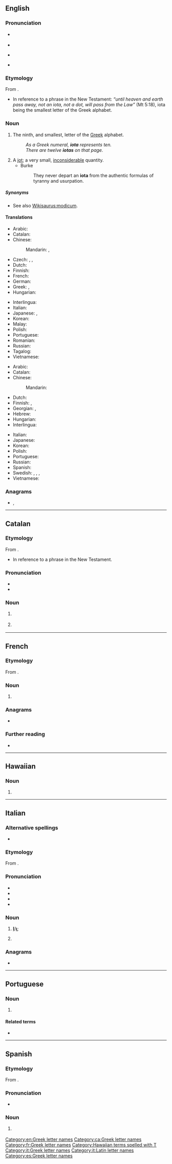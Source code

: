 {{also|Iota|IOTA|ióta}}
==English==
{{was wotd|2008|June|8}}
{{letter_disp2|theta|[[Image:Greek_uc_iota.png|20px]][[Image:Greek_lc_iota.png|18px]]|kappa|ἰῶτα|Ι|ι}}

===Pronunciation===
* {{a|UK}} {{IPA|/aɪˈəʊtə/|lang=en}}
* {{rhymes|əʊtə|lang=en}}
* {{a|US}} {{IPA|/aɪˈoʊtə/|lang=en}}
* {{audio|en-us-iota.ogg|Audio (US)|lang=en}}

===Etymology===
From {{etyl|grc|en}} {{m|grc|ἰῶτα}}.
* {{sense|jot}} In reference to a phrase in the New Testament: ''“until heaven and earth pass away, not an iota, not a dot, will pass from the Law”'' (Mt 5:18), iota being the smallest letter of the Greek alphabet.

===Noun===
{{en-noun}}

# The ninth, and smallest, letter of the [[Greek]] alphabet.
#: ''As a Greek numeral, '''iota''' represents ten.''
#: ''There are twelve '''iotas''' on that page.''
# A [[jot]]; a very small, [[inconsiderable]] quantity.
#* Burke
#*: They never depart an '''iota''' from the authentic formulas of tyranny and usurpation.

=====Synonyms=====
* {{sense|jot}} See also [[Wikisaurus:modicum]].

====Translations====
{{trans-top|Greek letter}}
* Arabic: {{t|ar|إِيُوتَا|f}}
* Catalan: {{t+|ca|iota|f}}
* Chinese:
*: Mandarin: {{t+|cmn|約塔|sc=Hani}}, {{t+|cmn|约塔|tr=yāotǎ|sc=Hani}}
* Czech: {{t|cs|jota|f}}, {{t|cs|iota|f}}, {{t|cs|ióta|f}}
* Dutch: {{t|nl|jota|c}}
* Finnish: {{t+|fi|ioota}}
* French: {{t+|fr|iota|m}}
* German: {{t+|de|Jota|n}}
* Greek: {{t+|el|γιώτα|n}}, {{t+|el|ιώτα|n}}
* Hungarian: {{t|hu|ióta}}
{{trans-mid}}
* Interlingua: {{t|ia|iota}}
* Italian: {{t+|it|iota}}
* Japanese: {{t|ja|イオタ|tr=iota}}, {{t|ja|イオータ|tr=iōta|sc=Jpan}}
* Korean: {{t+|ko|요타|sc=Kore}}
* Malay: {{t|ms|iota}}
* Polish: {{t+|pl|jota|f}}
* Portuguese: {{t+|pt|iota|m}}
* Romanian: {{t|ro|iota}}
* Russian: {{t+|ru|йо́та|f}}
* Tagalog: {{t|tl|iyota}}
* Vietnamese: {{t-needed|vi}}
{{trans-bottom}}

{{trans-top|small amount}}
* Arabic: {{t-needed|ar}}
* Catalan: {{t+|ca|iota|f}}
* Chinese:
*: Mandarin: {{t-needed|cmn}}
* Dutch: {{t|nl|jota|c}}
* Finnish: {{t|fi|hitunen}}, {{t|fi|hiven}}
* Georgian: {{t|ka|იოტა}}, {{t|ka|ერთი ბეწო}}
* Hebrew: {{t+|he|קוֹצוֹ שֶׁל יוֹד|m|tr=qotzó shel yod}}
* Hungarian: {{t|hu|jotta}}
* Interlingua: {{t|ia|iota}}
{{trans-mid}}
* Italian: {{t+|it|briciolo|m}}
* Japanese: {{t-needed|ja}}
* Korean: {{t-needed|ko}}
* Polish: {{t+|pl|jota|f}}
* Portuguese: {{t+|pt|pingo|m}}
* Russian: {{t+|ru|йо́та|f}}
* Spanish: {{t+|es|poco}}
* Swedish: {{t+|sv|jota|n}}, {{t+|sv|dugg|n}}, {{t+|sv|dyft|n}}, {{t+|sv|smula|c}}
* Vietnamese: {{t-needed|vi}}
{{trans-bottom}}

===Anagrams===
* {{l|en|Oita}}, {{l|en|Ōita}}

[[Category:en:Greek letter names]]

----

==Catalan==
{{wikipedia|lang=ca}}

===Etymology===
From {{etyl|grc|ca}} {{m|grc|ἰῶτα}}.
* {{sense|jot}} In reference to a phrase in the New Testament.

===Pronunciation===
*{{ca-IPA|ò}}
* {{hyphenation|io|ta|lang=ca}}

===Noun===
{{ca-noun|f}}

# {{l|en|iota}} {{gloss|Greek letter}}
# {{l|en|iota}} {{gloss|small amount}}

[[Category:ca:Greek letter names]]

----

==French==
{{wikipedia|lang=fr|Iota (lettre de l'alphabet grec)|Iota}}

===Etymology===
From {{etyl|grc|fr}} {{m|grc|ἰῶτα}}.

===Noun===
{{fr-noun|m|iota}}

# {{l|en|iota}} {{gloss|Greek letter}}

===Anagrams===
* {{l|fr|ôtai}}

===Further reading===
* {{R:TLFi}}

[[Category:fr:Greek letter names]]

----

==Hawaiian==

===Noun===
{{haw-noun}}

# {{Latn-def|haw|name|J|j}}

[[Category:Hawaiian terms spelled with T]]

----

==Italian==

===Alternative spellings===
* {{l|it|jota}} {{qualifier|obsolete}}

===Etymology===
From {{etyl|grc|it}} {{m|grc|ἰῶτα}}.

===Pronunciation===
* {{IPA|/ˈjɔ.ta/|[ˈjɔːt̪ä]|lang=it}}
* {{rhymes|ɔta|lang=it}}
* {{it-stress|iòta}}
* {{hyphenation|io|ta|lang=it}}

===Noun===
{{head|it|noun|g=m|g2=f|invariable}}
{{wikipedia|lang=it|Iota (lettera)|Iota}}
# {{n-g|The name of the [[Appendix:Greek script|Greek-script]] letter}} '''[[Ι]]'''/'''[[ι]]'''; {{l|en|iota}}
# {{lb|it|obsolete}} {{synonym of|i lunga|lang=it}}

===Anagrams===
* {{l|it|iato}}

[[Category:it:Greek letter names]]
[[Category:it:Latin letter names]]

----

==Portuguese==

===Noun===
{{pt-noun|m}}

# {{l|en|iota}} {{gloss|the ninth Greek letter: ι, Ι}}

====Related terms====
* {{l|pt|jota}}

----

==Spanish==
{{wikipedia|lang=es|Ι|Iota}}

===Etymology===
From {{etyl|grc|es}} {{m|grc|ἰῶτα}}.

===Pronunciation===
* {{IPA|/ˈio.ta/|/ˈʝo.ta/|lang=es}}

===Noun===
{{es-noun|f}}

# {{l|en|iota}} {{gloss|Greek letter}}

[[Category:es:Greek letter names]]